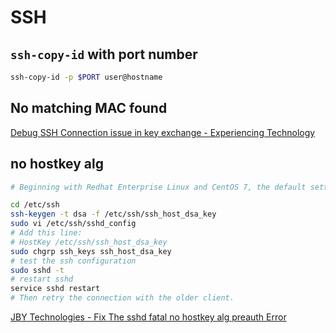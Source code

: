 # SSH

## `ssh-copy-id` with port number

```zsh
ssh-copy-id -p $PORT user@hostname
```

## No matching MAC found

[Debug SSH Connection issue in key exchange - Experiencing Technology](https://blog.tinned-software.net/debug-ssh-connection-issue-in-key-exchange/)

## no hostkey alg

```zsh
# Beginning with Redhat Enterprise Linux and CentOS 7, the default settings for sshd do not create a DSA host key. This can result in the following error: sshd[pid]: fatal: no hostkey alg [preauth]. This can cause session setup failures for older ssh clients. To allow those connections, perform the below steps. Bear in mind that this change was made to improve security, and this workaround allows weaker encryptions on the affected connections.

cd /etc/ssh
ssh-keygen -t dsa -f /etc/ssh/ssh_host_dsa_key
sudo vi /etc/ssh/sshd_config
# Add this line:
# HostKey /etc/ssh/ssh_host_dsa_key
sudo chgrp ssh_keys ssh_host_dsa_key
# test the ssh configuration
sudo sshd -t
# restart sshd
service sshd restart
# Then retry the connection with the older client.
```

[JBY Technologies - Fix The sshd fatal no hostkey alg preauth Error](http://www.jbytechnologies.com/linux/sshd-add-dsa-key.html)

